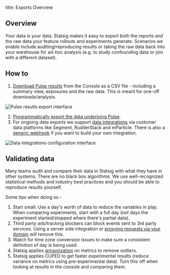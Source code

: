 title: Exports Overview

## Overview
Your data is your data. Statsig makes it easy to export both the reports and the raw data your feature rollouts and experiments generate. Scenarios we enable include auditing/reproducing results or taking the raw data back into your warehouse for ad-hoc analysis (e.g. to study confounding data or join with a different dataset).

## How to
1. [Download Pulse results](/pulse/export#how-to-export-pulse-data) from the Console as a CSV file - including a summary view, exposures and the raw data. This is meant for one-off downloads/analysis. 

![Pulse results export interface](https://user-images.githubusercontent.com/31516123/179842166-0c8945ea-d93c-4aa6-96d9-4ea5a2e52437.png)

2. [Programmatically export the data underlying Pulse](/console-api/daily-reports).
3. For ongoing data exports we support [data integrations](/integrations/introduction) via customer data platforms like Segment, RudderStack and mParticle. There is also a [generic webhook](/integrations/event_webhook) if you want to build your own integration. 

![Data integrations configuration interface](https://user-images.githubusercontent.com/31516123/179850016-3a31e479-5894-4e74-8f53-aaf1ea3d2b12.png)

## Validating data

Many teams audit and compare their data in Statsig with what they have in other systems. There are no black box algorithms.  We use well-recognized statistical methods and industry best practices and you should be able to reproduce results yourself.

Some tips when doing so -
1. Start small: Use a day's worth of data to reduce the variables in play. When comparing experiments, start with a full day (not days the experiment started/stopped where there's partial data). 
2. Third party ads/tracking blockers can block events sent to 3rd party services. Using a server side integration or [proxying requests via your domain](/custom_proxy) will remove this. 
3. Watch for time zone conversion issues to make sure a consistent definition of day is being used. 
4. Statsig applies [winsorization](/stats-engine/variance_reduction#winsorization) on metrics to remove outliers.
5. Statsig applies CUPED to get faster experimental results (reduce variance on metrics using pre-experimental data). Turn this off when looking at results in the console and comparing them.
